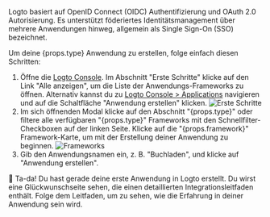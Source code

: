 
Logto basiert auf OpenID Connect (OIDC) Authentifizierung und OAuth 2.0 Autorisierung. Es unterstützt föderiertes Identitätsmanagement über mehrere Anwendungen hinweg, allgemein als Single Sign-On (SSO) bezeichnet.

Um deine {props.type} Anwendung zu erstellen, folge einfach diesen Schritten:

1. Öffne die [Logto Console](https://cloud.logto.io). Im Abschnitt "Erste Schritte" klicke auf den Link "Alle anzeigen", um die Liste der Anwendungs-Frameworks zu öffnen. Alternativ kannst du zu [Logto Console > Applications](https://cloud.logto.io/to/applications) navigieren und auf die Schaltfläche "Anwendung erstellen" klicken.
   <img src={getStartedImage} alt="Erste Schritte" />
2. Im sich öffnenden Modal klicke auf den Abschnitt "{props.type}" oder filtere alle verfügbaren "{props.type}" Frameworks mit den Schnellfilter-Checkboxen auf der linken Seite. Klicke auf die "{props.framework}" Framework-Karte, um mit der Erstellung deiner Anwendung zu beginnen.
   <img src={frameworkListImage} alt="Frameworks" />
3. Gib den Anwendungsnamen ein, z. B. "Buchladen", und klicke auf "Anwendung erstellen".

🎉 Ta-da! Du hast gerade deine erste Anwendung in Logto erstellt. Du wirst eine Glückwunschseite sehen, die einen detaillierten Integrationsleitfaden enthält. Folge dem Leitfaden, um zu sehen, wie die Erfahrung in deiner Anwendung sein wird.
